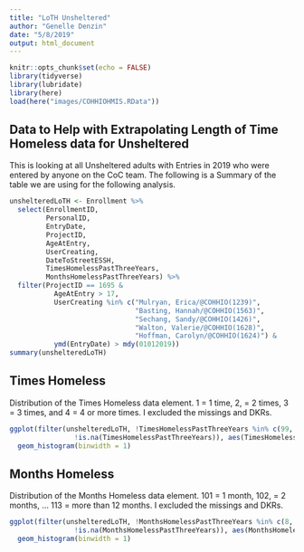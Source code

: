 ```yaml
---
title: "LoTH Unsheltered"
author: "Genelle Denzin"
date: "5/8/2019"
output: html_document
---
```


```r
knitr::opts_chunk$set(echo = FALSE)
library(tidyverse)
library(lubridate)
library(here)
load(here("images/COHHIOHMIS.RData"))
```

## Data to Help with Extrapolating Length of Time Homeless data for Unsheltered

This is looking at all Unsheltered adults with Entries in 2019 who were entered by anyone on the CoC team. The following is a Summary of the table we are using for the following analysis.

```r

unshelteredLoTH <- Enrollment %>%
  select(EnrollmentID, 
         PersonalID, 
         EntryDate, 
         ProjectID,
         AgeAtEntry,
         UserCreating,
         DateToStreetESSH, 
         TimesHomelessPastThreeYears,
         MonthsHomelessPastThreeYears) %>%
  filter(ProjectID == 1695 &
           AgeAtEntry > 17,
           UserCreating %in% c("Mulryan, Erica/@COHHIO(1239)",
                               "Basting, Hannah/@COHHIO(1563)",
                               "Sechang, Sandy/@COHHIO(1426)",
                               "Walton, Valerie/@COHHIO(1628)",
                               "Hoffman, Carolyn/@COHHIO(1624)") &
           ymd(EntryDate) > mdy(01012019))
summary(unshelteredLoTH)
```

## Times Homeless 

Distribution of the Times Homeless data element. 1 = 1 time, 2, = 2 times, 3 = 3 times, and 4 = 4 or more times. I excluded the missings and DKRs.

```r
ggplot(filter(unshelteredLoTH, !TimesHomelessPastThreeYears %in% c(99, 8, 9) &
                !is.na(TimesHomelessPastThreeYears)), aes(TimesHomelessPastThreeYears)) +
  geom_histogram(binwidth = 1)
```

## Months Homeless 

Distribution of the Months Homeless data element. 101 = 1 month, 102, = 2 months, ... 113 = more than 12 months. I excluded the missings and DKRs.

```r
ggplot(filter(unshelteredLoTH, !MonthsHomelessPastThreeYears %in% c(8, 9, 99) &
                !is.na(MonthsHomelessPastThreeYears)), aes(MonthsHomelessPastThreeYears)) +
  geom_histogram(binwidth = 1)
```


